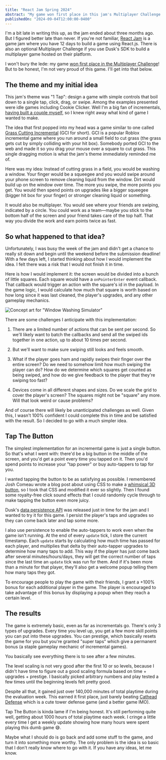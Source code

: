 ```yaml
---
title: "React Jam Spring 2024"
abstract: "My game won first place in this jam's Multiplayer Challenge. Here's a quick write-up of my ideas for the theme, how development went, and my thoughts on the game's results."
publishedOn: "2024-09-04T12:00:00-0400"
---
```


I'm a bit late in writing this up, as the jam ended about three months ago. But I figured better late than never. If you're not familiar, [React Jam](https://reactjam.com/) is a game jam where you have 12 days to build a game using React.js. There is also an optional Multiplayer Challenge if you use Dusk's SDK to build a multiplayer game hosted on their platform.

I won't bury the lede: my game [won first place in the Multiplayer Challenge](https://reactjam.com/winners)! But to be honest, I'm not very proud of this game. I'll get into that below.

## The theme and my initial idea

This jam's theme was "1 Tap": design a game with simple controls that boil down to a single tap, click, drag, or swipe. Among the examples presented were idle games including Cookie Clicker. Well I'm a big fan of incrementals, [having built a couple myself](https://jallen.dev/projects), so I knew right away what kind of game I wanted to make.

The idea that first popped into my head was a game similar to one called [Grass Cutting Incremental](https://www.roblox.com/games/9292879820/MULTIVERSE-Grass-Cutting-Incremental) (GCI for short). GCI is a popular Roblox incremental game where you run around a small field to cut grass (the grass gets cut by simply colliding with your hit box). Somebody ported GCI to the web and made it so you drag your mouse over a square to cut grass. This single dragging motion is what the jam's theme immediately reminded me of.

Here was my idea: Instead of cutting grass in a field, you would be washing a window. Your finger would be a squeegee and you would swipe around your phone screen to remove cleaning liquid from the window. Dirt would build up on the window over time. The more you swipe, the more points you get. You would then spend points on upgrades like a bigger squeegee (bigger hit box for your finger) or stronger cleaning liquid or something.

It would also be multiplayer. You would see where your friends are swiping, indicated by a circle. You could work as a team—maybe you stick to the bottom half of the screen and your friend takes care of the top half. That way you divide the work and earn points twice as fast.

## So what happened to that idea?

Unfortunately, I was busy the week of the jam and didn't get a chance to really sit down and begin until the weekend before the submission deadline! With a few days left, I started thinking about how I would implement the idea. I felt there was a risk that I would not finish it in time.

Here is how I would implement it: the screen would be divided into a bunch of little squares. Each square would have a `onPointerEnter` event callback. That callback would trigger an action with the square's id in the payload. In the game logic, I would calculate how much that square is worth based on how long since it was last cleaned, the player's upgrades, and any other gameplay mechanics.

![Concept art for "Window Washing Simulator"](/images/window-washing-simulator-concept.jpeg)

There are some challenges I anticipate with this implementation:

1. There are a limited number of actions that can be sent per second. So we'll likely want to batch the callbacks and send all the swiped ids together in one action, up to about 10 times per second.

2. But we'll want to make sure swiping still looks and feels smooth.

3. What if the player goes ham and rapidly swipes their finger over the entire screen? Do we need to somehow limit how much swiping the player can do? How do we determine which squares get counted as being swiped, and how do we give feedback to the player that they're swiping too fast?

4. Devices come in all different shapes and sizes. Do we scale the grid to cover the player's screen? The squares might not be "square" any more. Will that look weird or cause problems?

And of course there will likely be unanticipated challenges as well. Given this, I wasn't 100% confident I could complete this in time and be satisfied with the result. So I decided to go with a much simpler idea.

## Tap The Button

The simplest implementation for an incremental game is just a single button. So that's what I went with: there'd be a big button in the middle of the screen, and you'd get a point every time you tapped on it. Then you'd spend points to increase your "tap power" or buy auto-tappers to tap for you.

I wanted tapping the button to be as satisfying as possible. I remembered Josh Comeau wrote a blog post about using CSS to make a [whimsical 3D button](https://www.joshwcomeau.com/animation/3d-button/), so I took that CSS and modified it ever so slightly. Then I found some royalty-free click sound effects that I could randomly cycle through to make tapping the button even more juicy.

Dusk's [data persistence API](https://developers.dusk.gg/docs/advanced/persisted-data) was released just in time for the jam and I wanted to try it for this game. I persist the player's taps and upgrades so they can come back later and tap some more.

I also use persistence to enable the auto-tappers to work even when the game isn't running. At the end of every `update` tick, I store the current timestamp. Each `update` starts by calculating how much time has passed for each player, and multiplies that delta by their auto-tapper upgrades to determine how many taps to add. This way if the player has just come back after several minutes/hours/days, they will get the correct number of taps since the last time an `update` tick was run for them. And if it's been more than a minute for that player, they'll also get a welcome popup telling them how many taps they got.

To encourage people to play the game with their friends, I grant a +100% bonus for each additional player in the game. The player is encouraged to take advantage of this bonus by displaying a popup when they reach a certain level.

## The results

The game is extremely basic, even as far as incrementals go. There's only 3 types of upgrades. Every time you level up, you get a few more skill points you can put into these upgrades. You can prestige, which basically resets the game for you but you're granted "super taps" which give a permanent bonus (a staple gameplay mechanic of incremental games).

You basically see everything there is to see after a few minutes.

The level scaling is not very good after the first 10 or so levels, because I didn't have time to figure out a good scaling formula based on time + upgrades + prestige. I basically picked arbitrary numbers and play tested a few times until the beginning levels felt pretty good.

Despite all that, it gained just over 140,000 minutes of total playtime during the evaluation week. This earned it first place, just barely beating [Cathead Defense](https://join.rune.ai/game/5ijP9fuR-CQE) which is a cute tower defense game (and a better game IMO).

Tap The Button is kinda lame if I'm being honest. It's still performing quite well, getting about 1000 hours of total playtime each week. I cringe a little every time I get a weekly update showing how many hours were spent playing this dumb game 😅.

Maybe what I should do is go back and add some stuff to the game, and turn it into something more worthy. The only problem is the idea is so basic that I don't really know where to go with it. If you have any ideas, let me know.

